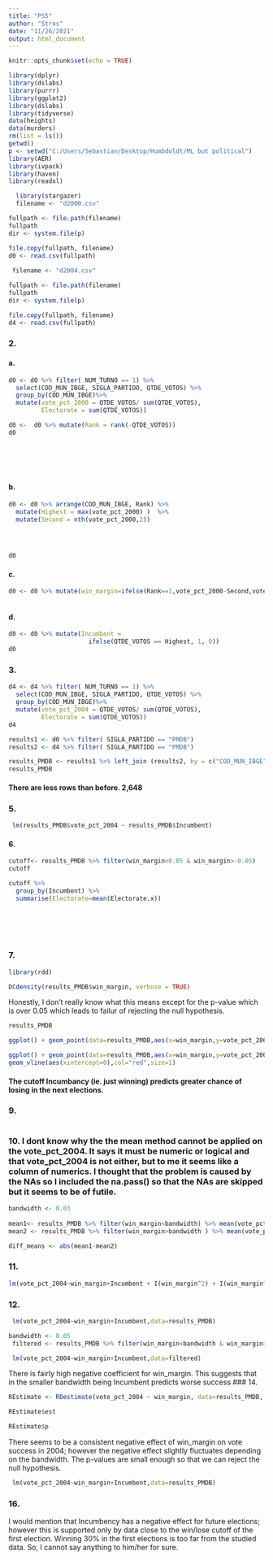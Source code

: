 ---
title: "PS5"
author: "Stros"
date: "11/26/2021"
output: html_document
---

```{r setup, include=FALSE}
knitr::opts_chunk$set(echo = TRUE)
```


```{r , include=TRUE}
library(dplyr)
library(dslabs)
library(purrr)
library(ggplot2)
library(dslabs)
library(tidyverse)
data(heights)
data(murders)
rm(list = ls())
getwd()
p <- setwd("C:/Users/Sebastian/Desktop/Humbdoldt/ML but political")
library(AER)
library(ivpack)
library(haven)
library(readxl)

  library(stargazer)
  filename <- "d2000.csv"

fullpath <- file.path(filename)
fullpath
dir <- system.file(p) 

file.copy(fullpath, filename)
d0 <- read.csv(fullpath)
 
 filename <- "d2004.csv"

fullpath <- file.path(filename)
fullpath
dir <- system.file(p) 

file.copy(fullpath, filename)
d4 <- read.csv(fullpath)


```
### 2.
#### a.

```{r , include=TRUE}
d0 <- d0 %>% filter( NUM_TURNO == 1) %>%
  select(COD_MUN_IBGE, SIGLA_PARTIDO, QTDE_VOTOS) %>%
  group_by(COD_MUN_IBGE)%>%
  mutate(vote_pct_2000 = QTDE_VOTOS/ sum(QTDE_VOTOS), 
         Electorate = sum(QTDE_VOTOS)) 

d0 <-  d0 %>% mutate(Rank = rank(-QTDE_VOTOS))
d0




 
```
#### b.


```{r , include=TRUE}


d0 <- d0 %>% arrange(COD_MUN_IBGE, Rank) %>% 
  mutate(Highest = max(vote_pct_2000) )  %>%
  mutate(Second = nth(vote_pct_2000,2))


                                                       

d0
```
#### c.

```{r , include=TRUE}

d0 <- d0 %>% mutate(win_margin=ifelse(Rank==1,vote_pct_2000-Second,vote_pct_2000-Highest))



```

#### d.
```{r , include=TRUE}

d0 <- d0 %>% mutate(Incumbent = 
                      ifelse(QTDE_VOTOS == Highest, 1, 0))
d0
```
### 3.

```{r , include=TRUE}
d4 <- d4 %>% filter( NUM_TURNO == 1) %>%
  select(COD_MUN_IBGE, SIGLA_PARTIDO, QTDE_VOTOS) %>%
  group_by(COD_MUN_IBGE)%>%
  mutate(vote_pct_2004 = QTDE_VOTOS/ sum(QTDE_VOTOS),
         Electorate = sum(QTDE_VOTOS)) 
d4
```

```{r , include=TRUE}
results1 <- d0 %>% filter( SIGLA_PARTIDO == "PMDB")
results2 <- d4 %>% filter( SIGLA_PARTIDO == "PMDB")

results_PMDB <- results1 %>% left_join (results2, by = c("COD_MUN_IBGE", "SIGLA_PARTIDO"))
results_PMDB
```
#### There are less rows than before. 2,648
### 5.

```{r , include=TRUE}
 lm(results_PMDB$vote_pct_2004 ~ results_PMDB$Incumbent)

```
#### 6.


```{r , include=TRUE}



cutoff<- results_PMDB %>% filter(win_margin<0.05 & win_margin>-0.05)
cutoff

cutoff %>% 
  group_by(Incumbent) %>% 
  summarise(Electorate=mean(Electorate.x)) 




  

```
### 7.

```{r , include=TRUE}
library(rdd)

DCdensity(results_PMDB$win_margin, verbose = TRUE)

```
Honestly, I don't really know what this means except for the p-value which is over 0.05 which leads to failur of rejecting the null hypothesis.

```{r , include=TRUE}
results_PMDB

ggplot() + geom_point(data=results_PMDB,aes(x=win_margin,y=vote_pct_2004))  + geom_smooth(data=results_PMDB[results_PMDB$win_margin<0,],aes(x=win_margin,y=vote_pct_2004),method="lm")  + geom_smooth(data=results_PMDB[results_PMDB$win_margin>0,],aes(x=win_margin,y=vote_pct_2004),method="lm") + geom_vline(aes(xintercept=0),col="red",size=1)

ggplot() + geom_point(data=results_PMDB,aes(x=win_margin,y=vote_pct_2004)) + geom_smooth(data=results_PMDB[results_PMDB$win_margin<0,],aes(x=win_margin,y=vote_pct_2004),method="loess")  + geom_smooth(data=results_PMDB[results_PMDB$win_margin>0,],aes(x=win_margin,y=vote_pct_2004),method="loess") +
geom_vline(aes(xintercept=0),col="red",size=1)

```
#### The cutoff Incumbancy (ie. just winning) predicts greater chance of losing in the next elections.
### 9.
```{r , include=TRUE}


```
### 10. I dont know why the the mean method cannot be applied on the vote_pct_2004. It says it must be numeric or logical and that vote_pct_2004 is not either, but to me it seems like a column of numerics. I thought that the problem is caused by the NAs so I included the na.pass() so that the NAs are skipped but it seems to be of futile.
```{r , include=TRUE}
bandwidth <- 0.03
 
mean1<- results_PMDB %>% filter(win_margin<bandwidth) %>% mean(vote_pct_2004,na.rm=TRUE)
mean2 <- results_PMDB %>% filter(win_margin>bandwidth ) %>% mean(vote_pct_2004, na.rm=TRUE)

diff_means <- abs(mean1-mean2)
```
### 11.

```{r , include=TRUE}
lm(vote_pct_2004~win_margin+Incumbent + I(win_margin^2) + I(win_margin^3),data=results_PMDB)

```
### 12.

```{r , include=TRUE}
 lm(vote_pct_2004~win_margin+Incumbent,data=results_PMDB)
```
```{r , include=TRUE}
bandwidth <- 0.05
 filtered <- results_PMDB %>% filter(win_margin<bandwidth & win_margin>-bandwidth)

 lm(vote_pct_2004~win_margin+Incumbent,data=filtered)
```
There is fairly high negative coefficient for win_margin. This suggests that in the smaller bandwidth being Incumbent predicts worse success
### 14.
```{r , include=TRUE}
REstimate <- RDestimate(vote_pct_2004 ~ win_margin, data=results_PMDB, cutpoint=0)

REstimate$est

REstimate$p

```
There seems to be a consistent negative effect of win_margin on vote success in 2004; however the negative effect slightly fluctuates depending on the bandwidth. The p-values are small enough so that we can reject the null hypothesis.


```{r , include=TRUE}
 lm(vote_pct_2004~win_margin+Incumbent,data=results_PMDB)
```
###  16.

I would mention that Incumbency has a negative effect for future elections; however this is supported only by data close to the win/lose cutoff of the first election. Winning 30% in the first elections is too far from the studied data. So, I cannot say anything to him/her for sure.
